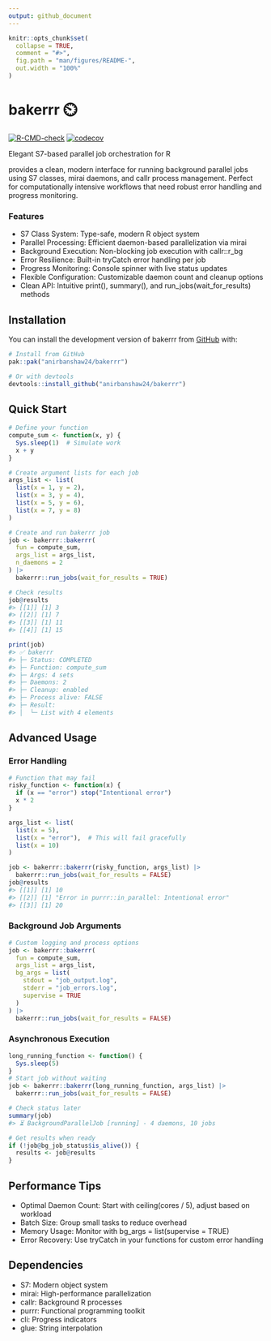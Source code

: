 ```yaml
---
output: github_document
---
```


<!-- README.md is generated from README.Rmd. Please edit that file -->

```r
knitr::opts_chunk$set(
  collapse = TRUE,
  comment = "#>",
  fig.path = "man/figures/README-",
  out.width = "100%"
)
```

# bakerrr ⏲️

<!-- badges: start -->
[![R-CMD-check](https://github.com/anirbanshaw24/bakerrr/actions/workflows/R-CMD-check.yaml/badge.svg)](https://github.com/anirbanshaw24/bakerrr/actions/workflows/R-CMD-check.yaml)
[![codecov](https://codecov.io/gh/anirbanshaw24/bakerrr/branch/dev/graph/badge.svg?token=JUTW42674L)](https://codecov.io/gh/anirbanshaw24/bakerrr)
<!-- badges: end -->

Elegant S7-based parallel job orchestration for R

\code{bakerrr} provides a clean, modern interface for running background parallel jobs using S7 classes, mirai daemons, and callr process management. Perfect for computationally intensive workflows that need robust error handling and progress monitoring.

### Features

 - S7 Class System: Type-safe, modern R object system
 - Parallel Processing: Efficient daemon-based parallelization via mirai
 - Background Execution: Non-blocking job execution with callr::r_bg
 - Error Resilience: Built-in tryCatch error handling per job
 - Progress Monitoring: Console spinner with live status updates
 - Flexible Configuration: Customizable daemon count and cleanup options
 - Clean API: Intuitive print(), summary(), and run_jobs(wait_for_results) methods

## Installation

You can install the development version of bakerrr from [GitHub](https://github.com/) with:

```r
# Install from GitHub
pak::pak("anirbanshaw24/bakerrr")

# Or with devtools
devtools::install_github("anirbanshaw24/bakerrr")
```

## Quick Start

```r
# Define your function
compute_sum <- function(x, y) {
  Sys.sleep(1)  # Simulate work
  x + y
}

# Create argument lists for each job
args_list <- list(
  list(x = 1, y = 2),
  list(x = 3, y = 4),
  list(x = 5, y = 6),
  list(x = 7, y = 8)
)

# Create and run bakerrr job
job <- bakerrr::bakerrr(
  fun = compute_sum,
  args_list = args_list,
  n_daemons = 2
) |> 
  bakerrr::run_jobs(wait_for_results = TRUE)

# Check results
job@results
#> [[1]] [1] 3
#> [[2]] [1] 7  
#> [[3]] [1] 11
#> [[4]] [1] 15

print(job)
#> ✅ bakerrr
#> ├─ Status: COMPLETED
#> ├─ Function: compute_sum
#> ├─ Args: 4 sets
#> ├─ Daemons: 2
#> ├─ Cleanup: enabled
#> ├─ Process alive: FALSE
#> ├─ Result:
#> │  └─ List with 4 elements
```

## Advanced Usage

### Error Handling

```r
# Function that may fail
risky_function <- function(x) {
  if (x == "error") stop("Intentional error")
  x * 2
}

args_list <- list(
  list(x = 5),
  list(x = "error"),  # This will fail gracefully
  list(x = 10)
)

job <- bakerrr::bakerrr(risky_function, args_list) |>
  bakerrr::run_jobs(wait_for_results = FALSE)
job@results
#> [[1]] [1] 10
#> [[2]] [1] "Error in purrr::in_parallel: Intentional error"
#> [[3]] [1] 20

```

### Background Job Arguments

```r
# Custom logging and process options
job <- bakerrr::bakerrr(
  fun = compute_sum,
  args_list = args_list,
  bg_args = list(
    stdout = "job_output.log",
    stderr = "job_errors.log",
    supervise = TRUE
  )
) |>
  bakerrr::run_jobs(wait_for_results = FALSE)

```

### Asynchronous Execution

```r
long_running_function <- function() {
  Sys.sleep(5)
}
# Start job without waiting
job <- bakerrr::bakerrr(long_running_function, args_list) |> 
  bakerrr::run_jobs(wait_for_results = FALSE)

# Check status later
summary(job)
#> ⏳ BackgroundParallelJob [running] - 4 daemons, 10 jobs

# Get results when ready
if (!job@bg_job_status$is_alive()) {
  results <- job@results
}
```

## Performance Tips

 - Optimal Daemon Count: Start with ceiling(cores / 5), adjust based on workload
 - Batch Size: Group small tasks to reduce overhead
 - Memory Usage: Monitor with bg_args = list(supervise = TRUE)
 - Error Recovery: Use tryCatch in your functions for custom error handling

## Dependencies

 - S7: Modern object system
 - mirai: High-performance parallelization
 - callr: Background R processes
 - purrr: Functional programming toolkit
 - cli: Progress indicators
 - glue: String interpolation
